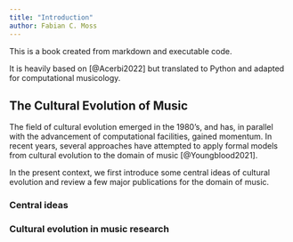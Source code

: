```yaml
---
title: "Introduction"
author: Fabian C. Moss
---
```


This is a book created from markdown and executable code.

It is heavily based on [@Acerbi2022] but translated to Python and adapted for computational musicology.

## The Cultural Evolution of Music

The field of cultural evolution emerged in the 1980's, 
and has, in parallel with the advancement of computational facilities,
gained momentum. In recent years, several approaches have attempted to 
apply formal models from cultural evolution to the domain of music [@Youngblood2021]. 

In the present context, we first introduce some central ideas of cultural evolution and review a few major publications for the domain of music.

### Central ideas

### Cultural evolution in music research